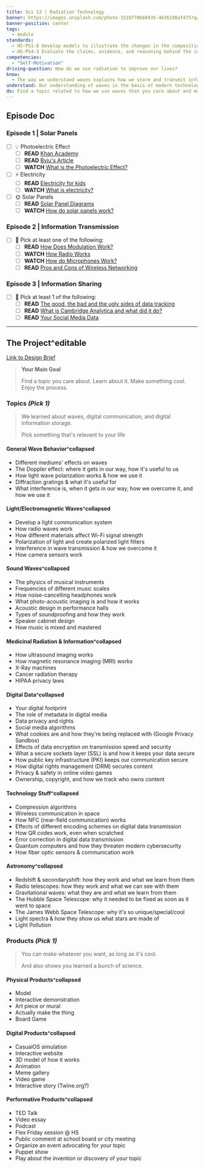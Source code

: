 ```yaml
---
title: Sci 13 | Radiation Technology
banner: https://images.unsplash.com/photo-1518770660439-4636190af475?q=80&w=2670&auto=format&fit=crop&ixlib=rb-4.0.3&ixid=M3wxMjA3fDB8MHxwaG90by1wYWdlfHx8fGVufDB8fHx8fA%3D%3D
banner-position: center
tags:
  - module
standards:
  - HS-PS1-8 Develop models to illustrate the changes in the composition of the nucleus of the atom and the energy released during the processes of fission, fusion, and radioactive decay.
  - HS-PS4-3 Evaluate the claims, evidence, and reasoning behind the idea that electromagnetic radiation can be described either by a wave model or a particle model, and that for some situations one model is more useful than the other.
competencies:
  - "Self-Motivation"
driving-question: How do we use radiation to improve our lives?
know:
  - The way we understand waves explains how we store and transmit information and why our information is at risk.
understand: Our understanding of waves is the basis of modern technology
do: Find a topic related to how we use waves that you care about and make something cool.
---
```


## Episode Doc
### Episode 1 | Solar Panels
- [ ] 💡 Photoelectric Effect
	- [ ] **READ** [Khan Academy](https://www.khanacademy.org/science/chemistry/atomic-structure-and-properties/bohr-model-hydrogen/a/photoelectric-effect)
	- [ ] **READ** [Byju's Article](https://byjus.com/jee/photoelectric-effect/)
	- [ ] **WATCH** [What is the Photoelectric Effect?](https://www.youtube.com/watch?v=6cZj4bMTo2w)
- [ ] ⚡️ Electricity
	- [ ] **READ** [Electricity for kids](https://www.explainthatstuff.com/electricity.html)
	- [ ] **WATCH** [What is electricity?](https://www.youtube.com/watch?v=ru032Mfsfig)
- [ ] 🌞 Solar Panels
	- [ ] **READ** [Solar Panel Diagrams](https://www.visualcapitalist.com/animation-how-solar-panels-work/)
	- [ ] **WATCH** [How do solar panels work?](https://www.youtube.com/watch?v=xKxrkht7CpY)
### Episode 2 | Information Transmission
- [ ] 🤔 Pick at least one of the following:
	- [ ] **READ** [How Does Modulation Work?](https://www.taitradioacademy.com/topic/how-does-modulation-work-1-1/)
	- [ ] **WATCH** [How Radio Works](https://cdn.jwplayer.com/players/4w3iWj3A-Qc3NyWj4.html)
	- [ ] **WATCH** [How do Microphones Work?](https://www.youtube.com/watch?v=vRmEeNNXSfk)
	- [ ] **READ** [Pros and Cons of Wireless Networking](https://www.grabzoom.co.uk/single-post/advantages-and-disadvantages-of-wireless-networking)
### Episode 3 | Information Sharing
- [ ] 🤔 Pick at least 1 of the following:
	- [ ] **READ** [The good, the bad and the ugly sides of data tracking](https://internethealthreport.org/2018/the-good-the-bad-and-the-ugly-sides-of-data-tracking/)
	- [ ] **READ** [What is Cambridge Analytica and what did it do?](https://www.reuters.com/article/us-facebook-cambridge-analytica-factbox-idUSKBN1GW07F)
	- [ ] **READ** [Your Social Media Data](https://www.juicer.io/blog/your-social-media-data-what-s-collected-and-how-is-it-used)

---
## The Project^editable
[Link to Design Brief](https://docs.google.com/presentation/d/1rUwiW9fqeHPYLs-bKHPk5nmbWfPKdkFTbenjhVjPb1s/edit#slide=id.g24c80d3e44d_0_0)

> **Your Main Goal**
> 
> Find a topic you care about. Learn about it. Make something cool. Enjoy the process.

### Topics *(Pick 1)*
> We learned about waves, digital communication, and digital information storage.
> 
> Pick something that's relevant to your life


#### General Wave Behavior^collapsed
- Different mediums' effects on waves
- The Doppler effect: where it gets in our way, how it's useful to us
- How light wave polarization works & how we use it
- Diffraction gratings & what it's useful for
- What interference is, when it gets in our way, how we overcome it, and how we use it

#### Light/Electromagnetic Waves^collapsed
- Develop a light communication system
- How radio waves work
- How different materials affect Wi-Fi signal strength
- Polarization of light and create polarized light filters
- Interference in wave transmission & how we overcome it
- How camera sensors work

#### Sound Waves^collapsed
- The physics of musical instruments
- Frequencies of different music scales
- How noise-cancelling headphones work
- What photo-acoustic imaging is and how it works
- Acoustic design in performance halls
- Types of soundproofing and how they work
- Speaker cabinet design
- How music is mixed and mastered

#### Medicinal Radiation & Information^collapsed
- How ultrasound imaging works
- How magnetic resonance imaging (MRI) works
- X-Ray machines
- Cancer radiation therapy
- HIPAA privacy laws

#### Digital Data^collapsed
- Your digital footprint
- The role of metadata in digital media
- Data privacy and rights
- Social media algorithms
- What cookies are and how they're being replaced with (Google Privacy Sandbox)
- Effects of data encryption on transmission speed and security
- What a secure sockets layer (SSL) is and how it keeps your data secure
- How public key infrastructure (PKI) keeps our communication secure
- How digital rights management (DRM) secures content
- Privacy & safety in online video games
- Ownership, copyright, and how we track who owns content

#### Technology Stuff^collapsed
- Compression algorithms
- Wireless communication in space
- How NFC (near-field communication) works
- Effects of different encoding schemes on digital data transmission
- How QR codes work, even when scratched
- Error correction in digital data transmission
- Quantum computers and how they threaten modern cybersecurity
- How fiber optic sensors & communication work

#### Astronomy^collapsed
- Redshift & secondaryshift: how they work and what we learn from them
- Radio telescopes: how they work and what we can see with them
- Gravitational waves: what they are and what we learn from them
- The Hubble Space Telescope: why it needed to be fixed as soon as it went to space
- The James Webb Space Telescope: why it's so unique/special/cool
- Light spectra & how they show us what stars are made of
- Light Pollution


### Products *(Pick 1)*
> You can make whatever you want, as long as it's cool.
> 
> And also shows you learned a bunch of science.

#### Physical Products^collapsed
- Model
- Interactive demonstration
- Art piece or mural
- Actually make the thing
- Board Game

#### Digital Products^collapsed
- CasualOS simulation
- Interactive website
- 3D model of how it works
- Animation
- Meme gallery
- Video game
- Interactive story (Twine.org?)

#### Performative Products^collapsed
- TED Talk
- Video essay
- Podcast
- Flex Friday session @ HS
- Public comment at school board or city meeting
- Organize an event advocating for your topic
- Puppet show
- Play about the invention or discovery of your topic
